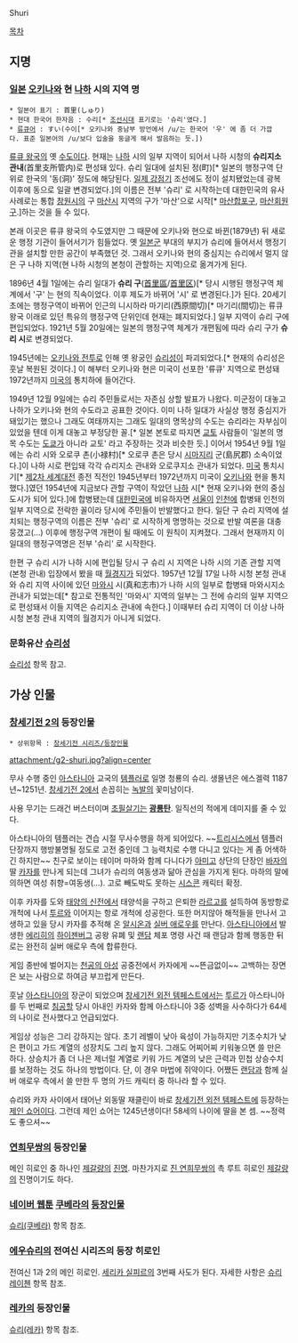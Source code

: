 Shuri

[[목차]]

== 지명 ==
=== [[일본]] [[오키나와]] 현 [[나하]] 시의 지역 명 ===
 * 일본어 표기 : 首里(しゅり)
 * 현대 한국어 한자음 : 수리[* [[조선]]시대 표기로는 '슈리'였다.]
 * [[류큐어]] : すい(수이[* 오키나와 중남부 방언에서 /u/는 한국어 '우' 에 좀 더 가깝다. 표준 일본어의 /u/보다 입술을 둥글게 해서 발음하는 듯.])

[[류큐 왕국]]의 옛 [[수도]]이다. 현재는 [[나하]] 시의 일부 지역이 되어서 나하 시청의 '''슈리지소 관내'''(首里支所管内)로 편성돼 있다. 슈리 일대에 설치된 정(町)[* 일본의 행정구역 단위로 한국의 '동(洞)' 정도에 해당된다. [[일제 강점기]] 조선에도 정이 설치됐었는데 광복 이후에 동으로 일괄 변경되었다.]의 이름은 전부 '슈리' 로 시작하는데 대한민국의 유사 사례로는 통합 [[창원시]]의 구 [[마산시]] 지역의 구가 '마산'으로 시작[* [[마산합포구]], [[마산회원구]].]하는 것을 들 수 있다.

본래 이곳은 류큐 왕국의 수도였지만 그 때문에 오키나와 현으로 바뀐(1879년) 뒤 새로운 행정 기관이 들어서기가 힘들었다. 옛 [[일본군]] 부대의 부지가 슈리에 들어서서 행정기관을 설치할 만한 공간이 부족했던 것. 그래서 오키나와 현의 중심지는 슈리에서 멀지 않은 구 나하 지역(현 나하 시청의 본청이 관할하는 지역)으로 옮겨가게 된다.

1896년 4월 1일에는 슈리 일대가 '''슈리 구'''([[정체자|首里區]]/[[신자체|首里区]])[* 당시 시행된 행정구역 체계에서 '구' 는 현의 직속이었다. 이후 제도가 바뀌어 '시' 로 변경된다.]가 된다. 20세기 초에는 행정구역이 바뀌어 인근의 니시하라 마기리(西原間切)[* 마기리(間切)는 류큐 왕국 이래로 있던 특유의 행정구역 단위인데 현재는 폐지되었다.] 일부 지역이 슈리 구에 편입되었다. 1921년 5월 20일에는 일본의 행정구역 체계가 개편됨에 따라 슈리 구가 '''슈리 시'''로 변경되었다.

1945년에는 [[오키나와 전투]]로 인해 옛 왕궁인 [[슈리성]]이 파괴되었다.[* 현재의 슈리성은 훗날 복원된 것이다.] 이 해부터 오키나와 현은 미국이 선포한 '류큐' 지역으로 편성돼 1972년까지 [[미국]]의 통치하에 들어간다.

1949년 12월 9일에는 슈리 주민들로서는 자존심 상할 발표가 나왔다. 미군정이 대놓고 나하가 오키나와 현의 수도라고 공표한 것이다. 이미 나하 일대가 사실상 행정 중심지가 돼있기는 했으나 그래도 여태까지는 그래도 일대의 명목상의 수도는 슈리라는 자부심이 있었을 텐데 이게 대놓고 부정당한 꼴.[* 일본 본토로 따지면 [[교토]] 사람들이 '일본의 명목 수도는 [[도쿄]]가 아니라 교토' 라고 주장하는 것과 비슷한 듯.] 이어서 1954년 9월 1일에는 슈리 시와 오로쿠 촌(小禄村)[* 오로쿠 촌은 당시 [[시마지리]] 군(島尻郡) 소속이었다.]이 나하 시로 편입돼 각각 슈리지소 관내와 오로쿠지소 관내가 되었다. [[미국]] 통치시기[* [[제2차 세계대전]] 종전 직전인 1945년부터 1972년까지 미국이 [[오키나와]] 현을 통치했다.]였던 1954년에 지금보다 관할 구역이 작았던 [[나하]] 시[* 현재 오키나와 현의 중심 도시가 되어 있다.]에 합병됐는데 [[대한민국]]에 비유하자면 [[서울특별시|서울]]이 [[인천광역시|인천]]에 합병돼 인천의 일부 지역으로 전락한 꼴이라 당시에 주민들이 반발했다고 한다. 일단 구 슈리 지역에 설치되는 행정구역의 이름은 전부 '슈리' 로 시작하게 명명하는 것으로 반발 여론을 대충 뭉갰고(...) 이후에 행정구역 개편이 될 때에도 이 원칙이 지켜졌다. 그래서 현재까지 이 일대의 행정구역명은 전부 '슈리' 로 시작한다.

한편 구 슈리 시가 나하 시에 편입될 당시 구 슈리 시 지역은 나하 시의 기존 관할 지역(본청 관내) 입장에서 봤을 때 [[월경지]]가 되었다. 1957년 12월 17일 나하 시청 본청 관내와 슈리 지역 사이에 있던 [[마와시]] 시(真和志市)가 나하 시의 일부로 합병돼 마와시지소 관내가 되었는데[* 참고로 전통적인 '마와시' 지역의 일부는 그 전에 슈리의 일부 지역으로 편성돼서 이들 지역은 슈리지소 관내에 속한다.] 이때부터 슈리 지역이 더 이상 나하 시청 본청 관내 지역의 월경지가 아니게 되었다.

=== 문화유산 [[슈리성]] ===
[[슈리성]] 항목 참고.

== 가상 인물 ==
=== [[창세기전 2]]의 등장인물 ===
 * 상위항목 : [[창세기전 시리즈/등장인물]]

attachment:/g2-shuri.jpg?align=center

무사 수행 중인 [[아스타니아]] 교국의 [[템플러]]로 일명 청룡의 슈리. 생몰년은 에스겔력 1187년~1251년. [[창세기전 2]]에서 손꼽히는 [[머리카락/녹색|녹발]]의 꽃미남이다.

사용 무기는 드래건 버스터이며 [[초필살기]]는 '''[[광룡탄]]'''. 일직선의 적에게 데미지를 줄 수 있다.

아스타니아의 템플러는 견습 시절 무사수행을 하게 되어있다. ~~[[트리시스]]에서 템플러 단장까지 행방불명될 정도로 고전 중인데 그 능력치로 수행 다니고 있다는 게 좀 어색하긴 하지만~~ 친구로 보이는 테이머 마하와 함께 다니다가 [[아미고]] 상단의 단장인 [[바자]]의 딸 [[카자]]를 만나게 되는데 그녀가 슈리의 여동생과 닮아 관심을 가지게 된다. 마하의 말에 의하면 여성 취향=여동생(...). 고로 빼도박도 못하는 [[시스콘]] 캐릭터 확정.

이후 카자를 도와 [[태양의 신전]]에서 태양석을 구하고 은퇴한 [[라르고]]를 설득하여 동방항로 개척에 나서 [[투르]]와 이어지는 항로 개척에 성공한다. 또한 머지않아 해적들을 만나서 고생하고 있을 당시 카자를 추적해 온 [[알시온]]과 [[실버 애로우]]를 만난다. [[아스타니아]]에서 발생한 [[에리히]]의 [[하이젠버그]] 공왕 유폐 및 [[랜담]] 체포 명령 사건 때 랜담과 함께 행동한 뒤로는 완전히 실버 애로우 측에 합류한다.

게임 종반에 벌어지는 [[천공의 아성]] 공중전에서 카자에게 ~~뜬금없이~~ 고백하는 장면은 보는 사람으로 하여금 부끄럽게 만든다.

훗날 [[아스타니아]]의 장군이 되었으며 [[창세기전 외전 템페스트]]에서는 [[투르]]가 아스타니아를 두 번째로 [[50년 전쟁|침공]]할 당시 아내인 카자와 함께 아스타니아 3중 성벽을 사수하다가 64세의 나이로 전사했다고 언급되었다.

게임상 성능은 그리 강하지는 않다. 초기 레벨이 낮아 육성이 가능하지만 기초수치가 낮은 편이고 가드 계열의 성장치도 그리 높지 않다. 그래도 어찌어찌 키워놓으면 쓸 만은 하다. 상승치가 좀 더 나은 제너럴 계열로 키워 가드 계열의 낮은 근력과 민첩 상승수치를 보정하는 것도 하나의 방법이다. 단, 이 경우 마법에 쥐약이다. 어쨌든 [[랜담]]과 함께 실버 애로우 측에서 쓸 만한 두 명의 가드 캐릭터 중 하나라 할 수 있다.

슈리와 카자 사이에서 태어난 외동딸 재클린이 바로 [[창세기전 외전 템페스트]]에 등장하는 [[제인 쇼어]]이다. 그런데 제인 쇼어는 1245년생이다! 58세의 나이에 딸을 본 셈. ~~정력도 좋으셔~~

=== [[연희무쌍]]의 등장인물 ===
메인 히로인 중 하나인 [[제갈량/기타 창작물#s-1.6|제갈량]]의 [[진명(연희무쌍)|진명]]. 마찬가지로 [[진 연희무쌍]]의 촉 루트 히로인 [[제갈량(진 연희무쌍)|제갈량]]의 진명이기도 하다.

=== [[네이버 웹툰]] [[쿠베라(웹툰)|쿠베라]]의 [[쿠베라(웹툰)/등장인물|등장인물]] ===
[[슈리(쿠베라)]] 항목 참조.

=== [[에우슈리]]의 전여신 시리즈의 등장 히로인 ===
전여신 1과 2의 메인 히로인. [[세리카 실피르]]의 3번째 사도가 된다. 자세한 사항은 [[슈리 레이첸]] 항목 참조.

=== [[레카]]의 등장인물 ===
[[슈리(레카)]] 항목 참조.
